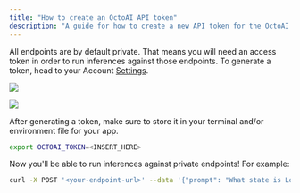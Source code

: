 ```yaml
---
title: "How to create an OctoAI API token"
description: "A guide for how to create a new API token for the OctoAI compute service in the web UI."
---
```


All endpoints are by default private. That means you will need an access token in order to run inferences against those endpoints. To generate a token, head to your Account [Settings](https://octoai.cloud/settings).

![](/images/905a1ac-010_CreateTokenSettings.png)

![](/images/105ada7-011_TokenCreated.png)

After generating a token, make sure to store it in your terminal and/or environment file for your app.

```bash bash
export OCTOAI_TOKEN=<INSERT_HERE>
```

Now you'll be able to run inferences against private endpoints! For example:

```bash bash
curl -X POST '<your-endpoint-url>' --data '{"prompt": "What state is Los Angeles in?", "max_length": 100}' -H 'content-type: application/json' -H "Authorization: Bearer $OCTOAI_TOKEN"
```